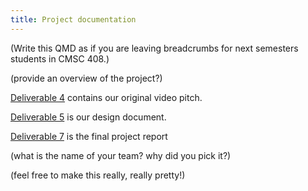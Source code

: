 ```yaml
---
title: Project documentation
---
```


(Write this QMD as if you are leaving breadcrumbs for next semesters students in CMSC 408.)

(provide an overview of the project?)

[Deliverable 4](deliverable-4.qmd) contains our original video pitch.

[Deliverable 5](deliverable-5.qmd) is our design document.

[Deliverable 7](deliverable-7.qmd) is the final project report


(what is the name of your team? why did you pick it?)


(feel free to make this really, really pretty!)